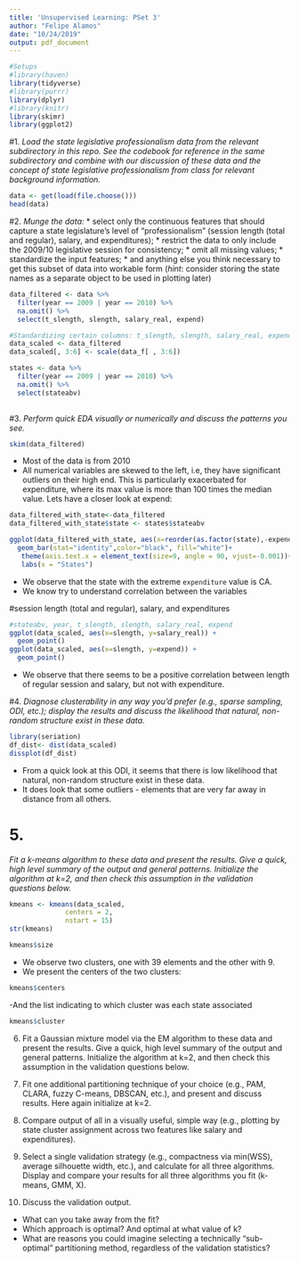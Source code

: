 ```yaml
---
title: 'Unsupervised Learning: PSet 3'
author: "Felipe Alamos"
date: "10/24/2019"
output: pdf_document
---
```


```r
#Setups
#library(haven)
library(tidyverse)
#library(purrr)
library(dplyr)
#library(knitr)
library(skimr)
library(ggplot2)
```

#1.
_Load the state legislative professionalism data from the relevant subdirectory in this repo. See the codebook for reference in the same subdirectory and combine with our discussion of these data and the concept of state legislative professionalism from class for relevant background information._

```r
data <- get(load(file.choose()))
head(data)
```

#2.
_Munge the data:_
* select only the continuous features that should capture a state legislature's level of "professionalism" (session length (total and regular), salary, and expenditures); 
* restrict the data to only include the 2009/10 legislative session for consistency; 
* omit all missing values; 
* standardize the input features;
* and anything else you think necessary to get this subset of data into workable form (_hint_: consider storing the state names as a separate object to be used in plotting later)

```r
data_filtered <- data %>%
  filter(year == 2009 | year == 2010) %>%
  na.omit() %>%
  select(t_slength, slength, salary_real, expend)

#Standardizing certain columns: t_slength, slength, salary_real, expend
data_scaled <- data_filtered
data_scaled[, 3:6] <- scale(data_f[ , 3:6])

states <- data %>%
  filter(year == 2009 | year == 2010) %>%
  na.omit() %>%
  select(stateabv)
  
```


#3.
_Perform quick EDA visually or numerically and discuss the patterns you see._

```r
skim(data_filtered)
```

- Most of the data is from 2010
- All numerical variables are skewed to the left, i.e, they have significant outliers on their high end. This is particularly exacerbated for expenditure, where its max value is more than 100 times the median value. Lets have a closer look at expend:

```r
data_filtered_with_state<-data_filtered
data_filtered_with_state$state <- states$stateabv

ggplot(data_filtered_with_state, aes(x=reorder(as.factor(state),-expend), expend)) +
  geom_bar(stat="identity",color="black", fill="white")+
   theme(axis.text.x = element_text(size=9, angle = 90, vjust=-0.001))+
   labs(x = "States")
```

- We observe that the state with the extreme `expenditure` value is CA.
- We know try to understand correlation between the variables

#session length (total and regular), salary, and expenditures
```r
#stateabv, year, t_slength, slength, salary_real, expend
ggplot(data_scaled, aes(x=slength, y=salary_real)) +
  geom_point()
ggplot(data_scaled, aes(x=slength, y=expend)) +
  geom_point()
```

- We observe that there seems to be a positive correlation between length of regular session and salary, but not with expenditure.

#4.
_Diagnose clusterability in any way you'd prefer (e.g., sparse sampling, ODI, etc.); display the results and discuss the likelihood that natural, non-random structure exist in these data._

```r
library(seriation)
df_dist<- dist(data_scaled)
dissplot(df_dist)
```
- From a quick look at this ODI, it seems that there is low likelihood that natural, non-random structure exist in these data.
- It does look that some outliers - elements that are very far away in distance from all others.

# 5.
_Fit a k-means algorithm to these data and present the results. Give a quick, high level summary of the output and general patterns. Initialize the algorithm at k=2, and then check this assumption in the validation questions below._

```r
kmeans <- kmeans(data_scaled, 
              centers = 2,
              nstart = 15)
str(kmeans)

kmeans$size
```

- We observe two clusters, one with 39 elements and the other with 9.
- We present the centers of the two clusters:
```r
kmeans$centers
```
-And the list indicating to which cluster was each state associated
```r
kmeans$cluster
```
6. Fit a Gaussian mixture model via the EM algorithm to these data and present the results. Give a quick, high level summary of the output and general patterns. Initialize the algorithm at k=2, and then check this assumption in the validation questions below.

7. Fit one additional partitioning technique of your choice (e.g., PAM, CLARA, fuzzy C-means, DBSCAN, etc.), and present and discuss results. Here again initialize at k=2.

8. Compare output of all in a visually useful, simple way (e.g., plotting by state cluster assignment across two features like salary and expenditures).

9. Select a single validation strategy (e.g., compactness via min(WSS), average silhouette width, etc.), and calculate for all three algorithms. Display and compare your results for all three algorithms you fit (k-means, GMM, X). 

10. Discuss the validation output. 
* What can you take away from the fit? 
* Which approach is optimal? And optimal at what value of k? 
* What are reasons you could imagine selecting a technically "sub-optimal" partitioning method, regardless of the validation statistics? 
